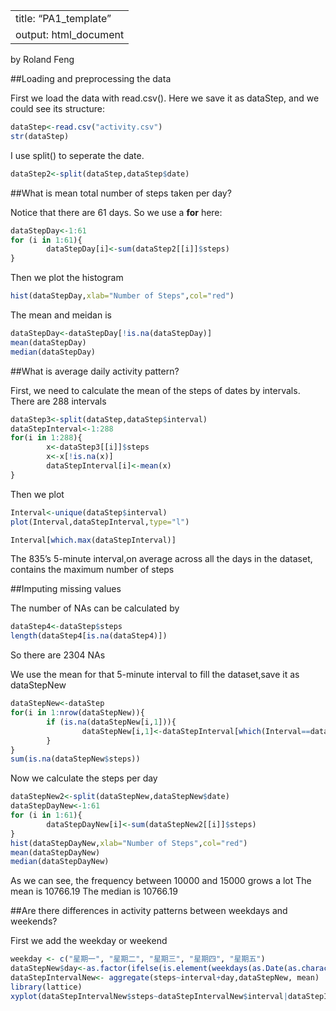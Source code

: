 
---
title: "PA1_template"
output: html_document
---
by Roland Feng



##Loading and preprocessing the data

First we load the data with read.csv(). Here we save it as dataStep, and we could see its structure:
```r
dataStep<-read.csv("activity.csv")
str(dataStep)
```

I use split() to seperate the date.
```r
dataStep2<-split(dataStep,dataStep$date)
```

##What is mean total number of steps taken per day?

Notice that there are 61 days. So we use a **for** here:
```r
dataStepDay<-1:61
for (i in 1:61){
        dataStepDay[i]<-sum(dataStep2[[i]]$steps)
}
```
Then we plot the histogram
```r
hist(dataStepDay,xlab="Number of Steps",col="red")
```

The mean and meidan is
```r
dataStepDay<-dataStepDay[!is.na(dataStepDay)]
mean(dataStepDay)
median(dataStepDay)
```

##What is average daily activity pattern?

First, we need to calculate the mean of the steps of dates by intervals. There are 288 intervals
```r
dataStep3<-split(dataStep,dataStep$interval)
dataStepInterval<-1:288
for(i in 1:288){
        x<-dataStep3[[i]]$steps
        x<-x[!is.na(x)]
        dataStepInterval[i]<-mean(x)
}
```

Then we plot
```r
Interval<-unique(dataStep$interval)
plot(Interval,dataStepInterval,type="l")
```

```r
Interval[which.max(dataStepInterval)]
```

The 835's 5-minute interval,on average across all the days in the dataset, contains the maximum number of steps

##Imputing missing values

The number of NAs can be calculated by
```r
dataStep4<-dataStep$steps
length(dataStep4[is.na(dataStep4)])
```
So there are 2304 NAs

We use the mean for that 5-minute interval to fill the dataset,save it as dataStepNew
```r
dataStepNew<-dataStep
for(i in 1:nrow(dataStepNew)){
        if (is.na(dataStepNew[i,1])){
                dataStepNew[i,1]<-dataStepInterval[which(Interval==dataStepNew[i,3])]
        }
}
sum(is.na(dataStepNew$steps))
```

Now we calculate the steps per day
```r
dataStepNew2<-split(dataStepNew,dataStepNew$date)
dataStepDayNew<-1:61
for (i in 1:61){
        dataStepDayNew[i]<-sum(dataStepNew2[[i]]$steps)
}
hist(dataStepDayNew,xlab="Number of Steps",col="red")
mean(dataStepDayNew)
median(dataStepDayNew)
```

As we can see, the frequency between 10000 and 15000 grows a lot
The mean is 10766.19
The median is 10766.19

##Are there differences in activity patterns between weekdays and weekends?

First we add the weekday or weekend
```r
weekday <- c("星期一", "星期二", "星期三", "星期四", "星期五")
dataStepNew$day<-as.factor(ifelse(is.element(weekdays(as.Date(as.character(dataStepNew$date))),weekday), "Weekday","Weekend"))
dataStepIntervalNew<- aggregate(steps~interval+day,dataStepNew, mean)
library(lattice)
xyplot(dataStepIntervalNew$steps~dataStepIntervalNew$interval|dataStepIntervalNew$day, layout=c(1,2), type="l")
```
